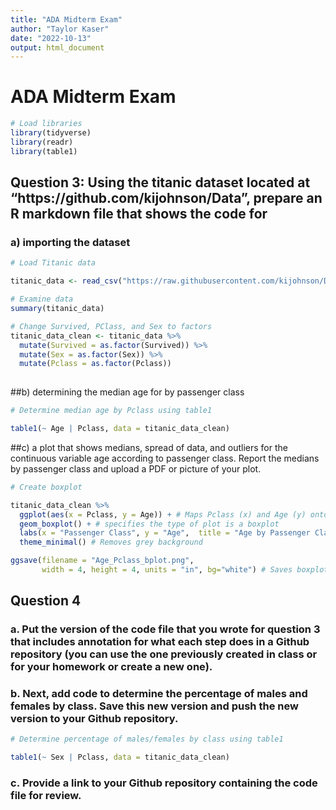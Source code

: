 ```yaml
---
title: "ADA Midterm Exam"
author: "Taylor Kaser"
date: "2022-10-13"
output: html_document
---
```


# ADA Midterm Exam

```r
# Load libraries
library(tidyverse)
library(readr)
library(table1)
```


## Question 3: Using the titanic dataset located at "https://github.com/kijohnson/Data",  prepare an R markdown file that shows the code for 
### a) importing the dataset

```r
# Load Titanic data

titanic_data <- read_csv("https://raw.githubusercontent.com/kijohnson/Data/main/titanic.csv")

# Examine data
summary(titanic_data)

# Change Survived, PClass, and Sex to factors
titanic_data_clean <- titanic_data %>%
  mutate(Survived = as.factor(Survived)) %>%
  mutate(Sex = as.factor(Sex)) %>%
  mutate(Pclass = as.factor(Pclass))
  
```

##b) determining the median age for by passenger class

```r
# Determine median age by Pclass using table1

table1(~ Age | Pclass, data = titanic_data_clean)

```

##c) a plot that shows medians, spread of data, and outliers for the continuous variable age according to passenger class. Report the medians by passenger class and upload a PDF or picture of your plot.

```r
# Create boxplot

titanic_data_clean %>%
  ggplot(aes(x = Pclass, y = Age)) + # Maps Pclass (x) and Age (y) onto the plot
  geom_boxplot() + # specifies the type of plot is a boxplot
  labs(x = "Passenger Class", y = "Age",  title = "Age by Passenger Class") + # Creates axis and labels and graph title
  theme_minimal() # Removes grey background

ggsave(filename = "Age_Pclass_bplot.png",
       width = 4, height = 4, units = "in", bg="white") # Saves boxplot as .png - stored in working directory

```

## Question 4

### a. Put the version of the code file that you wrote for question 3 that includes annotation for what each step does in a Github repository (you can use the one previously created in class or for your homework or create a new one).

### b. Next, add code to determine the percentage of males and females by class. Save this new version and push the new version to your Github repository.

```r
# Determine percentage of males/females by class using table1

table1(~ Sex | Pclass, data = titanic_data_clean)
```


### c. Provide a link to your Github repository containing the code file for review.





